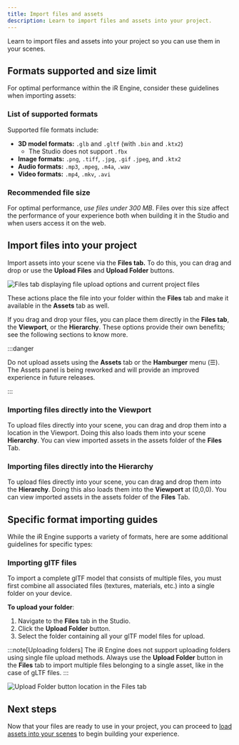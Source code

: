 ```yaml
---
title: Import files and assets
description: Learn to import files and assets into your project.
---
```



Learn to import files and assets into your project so you can use them in your scenes.

## Formats supported and size limit

For optimal performance within the iR Engine, consider these guidelines when importing assets:

### List of supported formats

Supported file formats include:

- **3D model formats:** `.glb` and `.gltf` (with `.bin` and `.ktx2`)
  - The Studio does not support `.fbx`
- **Image formats:** `.png`, `.tiff`, `.jpg`, `.gif` `.jpeg`, and `.ktx2`
- **Audio formats:** `.mp3`, `.mpeg`, `.m4a`, `.wav`
- **Video formats:** `.mp4`, `.mkv`, `.avi`

### Recommended file size

For optimal performance, *use files under 300 MB*. Files over this size affect the performance of your experience both when building it in the Studio and when users access it on the web.

## Import files into your project

Import assets into your scene via the **Files tab.** To do this, you can drag and drop or use the **Upload Files** and **Upload Folder** buttons.

![Files tab displaying file upload options and current project files](../../../../assets/images/scene-development/work-with-assets/import-files-and-assets/files-tab-upload-options.png)

These actions place the file into your folder within the **Files** tab and make it available in the **Assets** tab as well.

If you drag and drop your files, you can place them directly in the **Files** **tab**, the **Viewport**, or the **Hierarchy**. These options provide their own benefits; see the following sections to know more.

:::danger

Do not upload assets using the **Assets** tab or the **Hamburger** menu (☰). The Assets panel is being reworked and will provide an improved experience in future releases.

:::

### Importing files directly into the Viewport

To upload files directly into your scene, you can drag and drop them into a location in the Viewport. Doing this also loads them into your scene **Hierarchy**. You can view imported assets in the assets folder of the **Files** Tab.

### Importing files directly into the Hierarchy

To upload files directly into your scene, you can drag and drop them into the **Hierarchy**. Doing this also loads them into the **Viewport** at (0,0,0). You can view imported assets in the assets folder of the **Files** Tab.

## Specific format importing guides

While the iR Engine supports a variety of formats, here are some additional guidelines for specific types:

### Importing glTF files

To import a complete glTF model that consists of multiple files, you must first combine all associated files (textures, materials, etc.) into a single folder on your device.

**To upload your folder**:

<Steps>

1. Navigate to the **Files** tab in the Studio.
2. Click the **Upload Folder** button.
3. Select the folder containing all your glTF model files for upload.

</Steps>

:::note[Uploading folders]
The iR Engine does not support uploading folders using single file upload methods. Always use the **Upload Folder** button in the **Files** tab to import multiple files belonging to a single asset, like in the case of gLTF files.
:::

![Upload Folder button location in the Files tab](../../../../assets/images/scene-development/work-with-assets/import-files-and-assets/upload-folder-button-location.png)

## Next steps

Now that your files are ready to use in your project, you can proceed to [load assets into your scenes](/scene-development/working-with-assets/load-assets-into-scenes) to begin building your experience.
